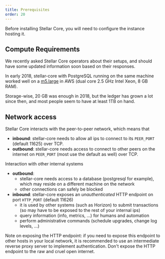 ```yaml
---
title: Prerequisites
order: 20
---
```


Before installing Stellar Core, you will need to configure the instance hosting it.

## Compute Requirements
We recently asked Stellar Core operators about their setups, and should have some updated information soon based on their responses.  

In early 2018, stellar-core with PostgreSQL running on the same machine worked well on a [m5.large](https://aws.amazon.com/ec2/instance-types/m5/) in AWS (dual core 2.5 GHz Intel Xeon, 8 GB RAM).

Storage-wise, 20 GB was enough in 2018, but the ledger has grown a lot since then, and most people seem to have at least 1TB on hand.

## Network access
Stellar Core interacts with the peer-to-peer network, which means that 
  * **inbound**: stellar-core needs to allow all ips to connect to its `PEER_PORT` (default 11625) over TCP.
  * **outbound**: stellar-core needs access to connect to other peers on the internet on `PEER_PORT` (most use the default as well) over TCP.

Interaction with other internal systems
  * **outbound**:
    * stellar-core needs access to a database (postgresql for example), which may reside on a different machine on the network
    * other connections can safely be blocked
  * **inbound**: stellar-core exposes an *unauthenticated* HTTP endpoint on port `HTTP_PORT` (default 11626)
    * it is used by other systems (such as Horizon) to submit transactions (so may have to be exposed to the rest of your internal ips)
    *  query information (info, metrics, ...) for humans and automation
    *  perform administrative commands (schedule upgrades, change log levels, ...)

Note on exposing the HTTP endpoint:
if you need to expose this endpoint to other hosts in your local network, it is recommended to use an intermediate reverse proxy server to implement authentication. Don't expose the HTTP endpoint to the raw and cruel open internet.


